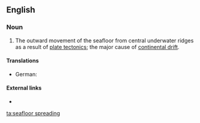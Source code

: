 ==English==

===Noun===
{{en-noun|sg=[[seafloor]] [[spreading]]|-}}

# {{geology}} The outward movement of the seafloor from central underwater ridges as a result of [[plate tectonics]]; the major cause of [[continental drift]].
====Translations====
* German: {{t-|de|Ozeanbodenspreizung|f}}
====External links====
* {{pedialite}}

[[ta:seafloor spreading]]